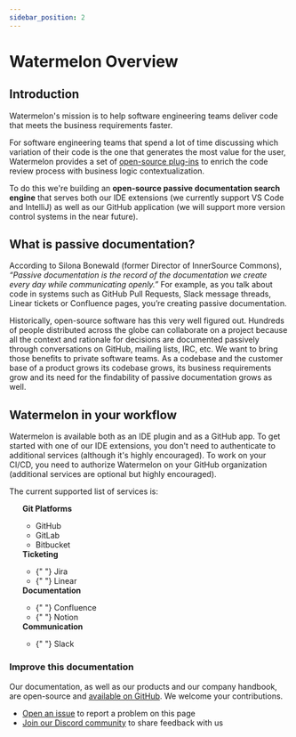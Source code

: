 ```yaml
---
sidebar_position: 2
---
```


# Watermelon Overview

## Introduction
Watermelon's mission is to help software engineering teams deliver code that meets the business requirements faster. 

For software engineering teams that spend a lot of time discussing which variation of their code is the one that generates the most value for the user, Watermelon provides a set of [open-source plug-ins](https://github.com/watermelontools) to enrich the code review process with business logic contextualization.

To do this we're building an **open-source passive documentation search engine** that serves both our IDE extensions (we currently support VS Code and IntelliJ) as well as our GitHub application (we will support more version control systems in the near future).

## What is passive documentation?
According to Silona Bonewald (former Director of InnerSource Commons), *“Passive documentation is the record of the documentation we create every day while communicating openly.”* For example, as you talk about code in systems such as GitHub Pull Requests, Slack message threads, Linear tickets or Confluence pages, you’re creating passive documentation.

Historically, open-source software has this very well figured out. Hundreds of people distributed across the globe can collaborate on a project because all the context and rationale for decisions are documented passively through conversations on GitHub, mailing lists, IRC, etc. We want to bring those benefits to private software teams. As a codebase and the customer base of a product grows its codebase grows, its business requirements grow and its need for the findability of passive documentation grows as well.

## Watermelon in your workflow
Watermelon is available both as an IDE plugin and as a GitHub app. To get started with one of our IDE extensions, you don't need to authenticate to additional services (although it's highly encouraged). To work on your CI/CD, you need to authorize Watermelon on your GitHub organization (additional services are optional but highly encouraged).

The current supported list of services is:

<ul>
  <strong>Git Platforms</strong>
  <ul>
    <li>
      <GithubLogo width="20" height="20" /> GitHub
    </li>
    <li>
      <GitLabLogo width="20" height="20" /> GitLab
    </li>
    <li>
      <BitbucketLogo width="20" height="20" /> Bitbucket
    </li>
  </ul>
  <strong>Ticketing</strong>
  <ul>
    <li>
      {" "}
      <JiraLogo width="20" height="20" /> Jira
    </li>
    <li>
      {" "}
      <LinearLogo width="20" height="20" /> Linear
    </li>
  </ul>
  <strong>Documentation</strong>
  <ul>
    <li>
      {" "}
      <ConfluenceLogo width="20" height="20" /> Confluence
    </li>
    <li>
      {" "}
      <NotionLogo width="20" height="20" /> Notion
    </li>
  </ul>
  <strong>Communication</strong>
  <ul>
    <li>
      {" "}
      <SlackLogo width="20" height="20" /> Slack
    </li>
  </ul>
</ul>


### Improve this documentation
Our documentation, as well as our products and our company handbook, are open-source and [available on GitHub](https://github.com/watermelontools/docs). We welcome your contributions. 
- [Open an issue](https://github.com/watermelontools/docs/issues/new) to report a problem on this page
- [Join our Discord community](https://discord.com/invite/H4AE6b9442) to share feedback with us